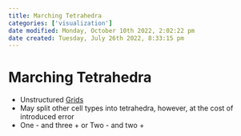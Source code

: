 ```yaml
---
title: Marching Tetrahedra
categories: ['visualization']
date modified: Monday, October 10th 2022, 2:02:22 pm
date created: Tuesday, July 26th 2022, 8:33:15 pm
---
```


# Marching Tetrahedra
- Unstructured [Grids](Grids.qmd)
- May split other cell types into tetrahedra, however, at the cost of introduced error
- One - and three + or Two - and two +



